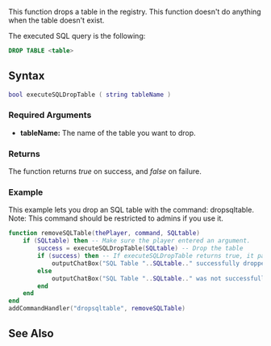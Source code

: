 
{{Server function}}
{{Deprecated|executeSQLQuery|See the examples at executeSQLQuery for equivalent DROP TABLE usage.}} 

This function drops a table in the registry. This function doesn't do anything when the table doesn't exist.

The executed SQL query is the following:

<syntaxhighlight lang="sql">DROP TABLE <table></syntaxhighlight>

==Syntax== 
<syntaxhighlight lang="lua">
bool executeSQLDropTable ( string tableName )
</syntaxhighlight> 

===Required Arguments=== 
*'''tableName:''' The name of the table you want to drop.

===Returns===
The function returns ''true'' on success, and ''false'' on failure.

===Example===
This example lets you drop an SQL table with the command: dropsqltable. Note: This command should be restricted to admins if you use it.
<syntaxhighlight lang="lua">
function removeSQLTable(thePlayer, command, SQLtable)
	if (SQLtable) then -- Make sure the player entered an argument.
		success = executeSQLDropTable(SQLtable) -- Drop the table
		if (success) then -- If executeSQLDropTable returns true, it passes this if check to display a confirmation message
			outputChatBox("SQL Table "..SQLtable.." successfully dropped.", thePlayer, 0, 255, 0)
		else
			outputChatBox("SQL Table "..SQLtable.." was not successfully dropped.", thePlayer, 255, 0, 0)
		end
	end
end
addCommandHandler("dropsqltable", removeSQLTable)
</syntaxhighlight>

==See Also==
{{Registry_functions}}